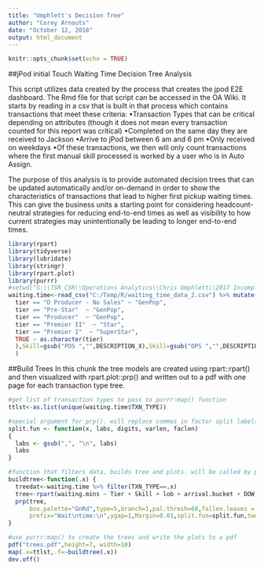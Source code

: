 ---
title: "Umphlett's Decision Tree"
author: "Corey Arnouts"
date: "October 12, 2018"
output: html_document
---

```{r setup, include=FALSE}
knitr::opts_chunk$set(echo = TRUE)
```

##jPod initial Touch Waiting Time Decision Tree Analysis

This script utilizes data created by the process that creates the jpod E2E dashboard. The Rmd file for that script can be accessed in the OA Wiki. It starts by reading in a csv that is built in that process which contains transactions that meet these criteria:
•Transaction Types that can be critical depending on attributes (though it does not mean every transaction counted for this report was critical)
•Completed on the same day they are received to Jackson
•Arrive to jPod between 6 am and 6 pm
•Only received on weekdays
•Of these transactions, we then will only count transactions where the first manual skill processed is worked by a user who is in Auto Assign.

The purpose of this analysis is to provide automated decision trees that can be updated automatically and/or on-demand in order to show the characteristics of transactions that lead to higher first pickup waiting times. This can give the business units a starting point for considering headcount-neutral strategies for reducing end-to-end times as well as visibility to how current strategies may unintentionally be leading to longer end-to-end times.


```{r}
library(rpart)
library(tidyverse)
library(lubridate)
library(stringr)
library(rpart.plot)
library(purrr)
#setwd("S:\\TSR_CSR\\Operations Analytics\\Chris Umphlett\\2017 Incomplete & Ad hoc\\end to end processing times\\JPOD\\DECISION TREE")
waiting.time<-read_csv("C:/Temp/R/waiting_time_data_2.csv") %>% mutate(Tier=case_when(
  tier == "D Producer - No Sales" ~ "GenPop",
  tier == "Pre-Star"  ~ "GenPop",
  tier == "Producer"  ~ "GenPop",
  tier == "Premier II"  ~ "Star",
  tier == "Premier I"  ~ "SuperStar",
  TRUE ~ as.character(tier)
  ),Skill=gsub("POS ","",DESCRIPTION_X),Skill=gsub("OPS ","",DESCRIPTION_X)
  )

```

##Build Trees
In this chunk the tree models are created using rpart::rpart() and then visualized with rpart.plot::prp() and written out to a pdf with one page for each transaction type tree.

```{r}
#get list of transaction types to pass to purrr:map() function
ttlst<-as.list(unique(waiting.time$TXN_TYPE))

#special argument for prp(). will replace commas in factor split labels with line breaks
split.fun <- function(x, labs, digits, varlen, faclen)
{
  labs <- gsub(",", "\n", labs)
  labs
}

#function that filters data, builds tree and plots. will be called by purrr:map()
buildtree<-function(.x) {
  treedat<-waiting.time %>% filter(TXN_TYPE==.x)
  tree<-rpart(waiting.mins ~ Tier + Skill + lob + arrival.bucket + DOW,data=treedat,minsplit=60,cp=0.005)
  prp(tree,
      box.palette="GnRd",type=5,branch=1,pal.thresh=60,fallen.leaves = TRUE,varlen=0,extra=1,faclen=17,split.cex=.8,cex=.8,space=0.5,
      prefix="Wait\ntime:\n",ygap=1,Margin=0.01,split.fun=split.fun,tweak=0.8,main=.x)
}

#use purrr:map() to create the trees and write the plots to a pdf
pdf("trees.pdf",height=7, width=10)
map(.x=ttlst,.f=~buildtree(.x))
dev.off()
```

